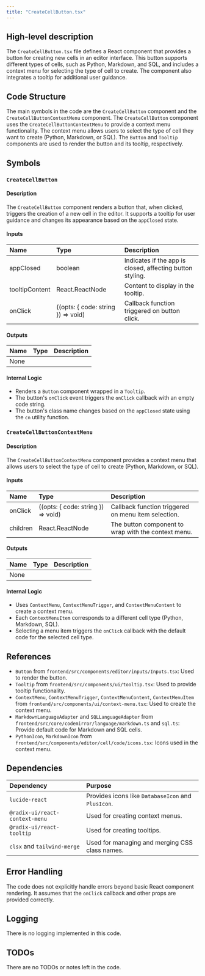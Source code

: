 ```yaml
---
title: "CreateCellButton.tsx"
---
```


## High-level description

The `CreateCellButton.tsx` file defines a React component that provides a button for creating new cells in an editor interface. This button supports different types of cells, such as Python, Markdown, and SQL, and includes a context menu for selecting the type of cell to create. The component also integrates a tooltip for additional user guidance.

## Code Structure

The main symbols in the code are the `CreateCellButton` component and the `CreateCellButtonContextMenu` component. The `CreateCellButton` component uses the `CreateCellButtonContextMenu` to provide a context menu functionality. The context menu allows users to select the type of cell they want to create (Python, Markdown, or SQL). The `Button` and `Tooltip` components are used to render the button and its tooltip, respectively.

## Symbols

### `CreateCellButton`
#### Description
The `CreateCellButton` component renders a button that, when clicked, triggers the creation of a new cell in the editor. It supports a tooltip for user guidance and changes its appearance based on the `appClosed` state.

#### Inputs
| Name          | Type                              | Description                                      |
|:--------------|:----------------------------------|:-------------------------------------------------|
| appClosed     | boolean                           | Indicates if the app is closed, affecting button styling. |
| tooltipContent| React.ReactNode                   | Content to display in the tooltip.               |
| onClick       | ((opts: { code: string }) =&gt; void) | Callback function triggered on button click.     |

#### Outputs
| Name | Type | Description |
|:-----|:-----|:------------|
| None |      |             |

#### Internal Logic
- Renders a `Button` component wrapped in a `Tooltip`.
- The button's `onClick` event triggers the `onClick` callback with an empty code string.
- The button's class name changes based on the `appClosed` state using the `cn` utility function.

### `CreateCellButtonContextMenu`
#### Description
The `CreateCellButtonContextMenu` component provides a context menu that allows users to select the type of cell to create (Python, Markdown, or SQL).

#### Inputs
| Name     | Type                              | Description                                      |
|:---------|:----------------------------------|:-------------------------------------------------|
| onClick  | ((opts: { code: string }) =&gt; void) | Callback function triggered on menu item selection. |
| children | React.ReactNode                   | The button component to wrap with the context menu. |

#### Outputs
| Name | Type | Description |
|:-----|:-----|:------------|
| None |      |             |

#### Internal Logic
- Uses `ContextMenu`, `ContextMenuTrigger`, and `ContextMenuContent` to create a context menu.
- Each `ContextMenuItem` corresponds to a different cell type (Python, Markdown, SQL).
- Selecting a menu item triggers the `onClick` callback with the default code for the selected cell type.

## References

- `Button` from `frontend/src/components/editor/inputs/Inputs.tsx`: Used to render the button.
- `Tooltip` from `frontend/src/components/ui/tooltip.tsx`: Used to provide tooltip functionality.
- `ContextMenu`, `ContextMenuTrigger`, `ContextMenuContent`, `ContextMenuItem` from `frontend/src/components/ui/context-menu.tsx`: Used to create the context menu.
- `MarkdownLanguageAdapter` and `SQLLanguageAdapter` from `frontend/src/core/codemirror/language/markdown.ts` and `sql.ts`: Provide default code for Markdown and SQL cells.
- `PythonIcon`, `MarkdownIcon` from `frontend/src/components/editor/cell/code/icons.tsx`: Icons used in the context menu.

## Dependencies

| Dependency   | Purpose                                      |
|:-------------|:---------------------------------------------|
| `lucide-react` | Provides icons like `DatabaseIcon` and `PlusIcon`. |
| `@radix-ui/react-context-menu` | Used for creating context menus. |
| `@radix-ui/react-tooltip` | Used for creating tooltips. |
| `clsx` and `tailwind-merge` | Used for managing and merging CSS class names. |

## Error Handling

The code does not explicitly handle errors beyond basic React component rendering. It assumes that the `onClick` callback and other props are provided correctly.

## Logging

There is no logging implemented in this code.

## TODOs

There are no TODOs or notes left in the code.